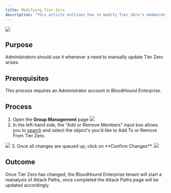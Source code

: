 ```yaml
---
title: Modifying Tier Zero
description: "This article outlines how to modify Tier Zero's membership in BloodHound Enterprise."
---
```


<Frame>
  <img src="https://support.bloodhoundenterprise.io/hc/article_attachments/18258001080731"/>
</Frame>

## Purpose

Administrators should use it whenever a need to manually update Tier Zero arises.

## Prerequisites

This process requires an Administrator account in BloodHound Enterprise.

## Process


1.  Open the **Group Management** page
    <Frame>
      <img src="https://support.bloodhoundenterprise.io/hc/article_attachments/28842139193883"/>
    </Frame>
2.  In the left-hand side, the "Add or Remove Members" input box allows you to [search](/hc/en-us/articles/12016243350939) and select the object's you'd like to Add To or Remove From Tier Zero.
   <Frame>
    <img src="https://support.bloodhoundenterprise.io/hc/article_attachments/28842168428699"/>
   </Frame>
3.  Once all changes are queued up, click on **Confirm Changes**.
    <Frame>
      <img src="https://support.bloodhoundenterprise.io/hc/article_attachments/28842139211035"/>
    </Frame>

## Outcome

Once Tier Zero has changed, the BloodHound Enterprise tenant will start a reanalysis of Attack Paths, once completed the Attack Paths page will be updated accordingly.
